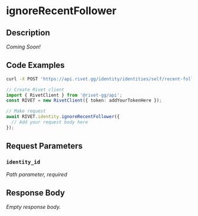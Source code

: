 

# ignoreRecentFollower

## Description

*Coming Soon!*


## Code Examples

<CodeGroup title='Request' tag='POST' label='https://api.rivet.gg/identity/identities/self/recent-followers/{identity_id}/ignore'>

```bash {{ title: 'cURL' }}
curl -X POST 'https://api.rivet.gg/identity/identities/self/recent-followers/{identity_id}/ignore'
```

```ts
// Create Rivet client
import { RivetClient } from '@rivet-gg/api';
const RIVET = new RivetClient({ token: addYourTokenHere });

// Make request
await RIVET.identity.ignoreRecentFollower({
  // Add your request body here
});
```

</CodeGroup>


## Request Parameters


### `identity_id`

_Path parameter, required_





## Response Body

_Empty response body._
